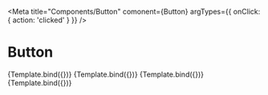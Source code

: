 
<Meta
    title="Components/Button"
    comonent={Button}
    argTypes={{ onClick: { action: 'clicked' } }} />

# Button

<Story story={stories.Primary} />

<ArgsTable of={Button} />


<Canvas>
    <Story name="primary" args={{
        primary: true,
        label: "Primery Button"
    }}>
        {Template.bind({})}
    </Story>
    <Story name="secondary" args={{
        label: "secondary Button"
    }}>
        {Template.bind({})}
    </Story>
    <Story name="large" args={{
        size: "large",
        label: "Large Button"
    }}>
        {Template.bind({})}
    </Story>
    <Story name="small" args={{
        size: "small",
        label: "Small Button"
    }}>
        {Template.bind({})}
    </Story>
</Canvas>